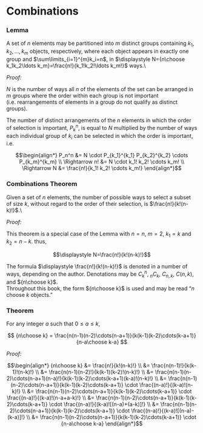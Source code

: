 # Combinations

### Lemma

A set of $n$ elements may be partitioned into $m$ distinct groups containing $k_1 , k_2 , \ldots , k_m$ objects, respectively, where each object appears in exactly one group and $\sum\limits_{i=1}^{m}k_i=n$, in $\displaystyle N={n\choose k_1k_2\ldots k_m}=\frac{n!}{k_1!k_2!\ldots k_m!}$ ways.\\

_Proof:_

$N$ is the number of ways all $n$ of the elements of the set can be arranged in $m$ groups where the order within each group is not important (i.e. rearrangements of elements in a group do not qualify as distinct groups).

The number of distinct arrangements of the $n$ elements in which the order of selection is important, $P_k^n$, is equal to $N$ multiplied by the number of ways each individual group of $k_i$ can be selected in which the order is important, i.e.

$$\begin{align*}
P_n^n 
                  &= N \cdot P_{k_1}^{k_1} P_{k_2}^{k_2} \cdots P_{k_m}^{k_m} \\
  \Rightarrow n!  &= N \cdot k_1! k_2! \cdots k_m! \\
  \Rightarrow N   &= \frac{n!}{k_1! k_2! \cdots k_m!}
\end{align*}$$

### Combinations Theorem

Given a set of $n$ elements, the number of possible ways to select a subset of size $k$, without regard to the order of their selection, is $\frac{n!}{k!(n-k)!}$.\\

_Proof:_

This theorem is a special case of the Lemma with $n=n$, $m=2$, $k_1=k$ and $k_2=n-k$.  thus,

$$\displaystyle N=\frac{n!}{k!(n-k)!}$$

The formula $\displaystyle \frac{n!}{k!(n-k)!}$ is denoted in a number of ways, depending on the author.  Denotations may be 
$C_k^n$, $_nC_k$, $C_{n,k}$, $C(n,k)$, and ${n\choose k}$.  
Throughout this book, the form ${n\choose k}$ is used and may be read "$n$ choose $k$ objects."


### Theorem

For any integer $a$ such that $0\leq a\leq k$,

$$
{n\choose k}
	= \frac{n(n-1)(n-2)\cdots(n-a+1)}{k(k-1)(k-2)\cdots(k-a+1)}{n-a\choose k-a}
$$

_Proof:_

$$\begin{align*}
{n\choose k}	
	&= \frac{n!}{k!(n-k)!} \\
	&= \frac{n(n-1)!}{k(k-1)!(n-k)!} \\
	&= \frac{n(n-1)(n-2)!}{k(k-1)(k-2)!(n-k)!} \\
  &= \frac{n(n-1)(n-2)\cdots(n-a+1)(n-a)!}{k(k-1)(k-2)\cdots(k-a+1)(k-a)!(n-k)!} \\
  &= \frac{n(n-1)(n-2)\cdots(n-a+1)}{k(k-1)(k-2)\cdots(k-a+1)}
		\cdot \frac{(n-a)!}{(k-a)!(n-k)!} \\
  &= \frac{n(n-1)(n-2)\cdots(n-a+1)}{k(k-1)(k-2)\cdots(k-a+1)}
		\cdot \frac{(n-a)!}{(k-a)!(n-a+a-k)!} \\
  &= \frac{n(n-1)(n-2)\cdots(n-a+1)}{k(k-1)(k-2)\cdots(k-a+1)}
	\cdot \frac{(n-a)!}{(k-a)![(n-a)+(a-k)]!} \\
  &= \frac{n(n-1)(n-2)\cdots(n-a+1)}{k(k-1)(k-2)\cdots(k-a+1)}
		\cdot \frac{(n-a)!}{(k-a)![(n-a)-(k-a)]!} \\
  &= \frac{n(n-1)(n-2)\cdots(n-a+1)}{k(k-1)(k-2)\cdots(k-a+1)}
		\cdot {n-a\choose k-a}
\end{align*}$$
